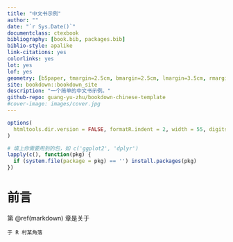 ```yaml
--- 
title: "中文书示例"
author: ""
date: "`r Sys.Date()`"
documentclass: ctexbook
bibliography: [book.bib, packages.bib]
biblio-style: apalike
link-citations: yes
colorlinks: yes
lot: yes
lof: yes
geometry: [b5paper, tmargin=2.5cm, bmargin=2.5cm, lmargin=3.5cm, rmargin=2.5cm]
site: bookdown::bookdown_site
description: "一个简单的中文书示例。"
github-repo: guang-yu-zhu/bookdown-chinese-template
#cover-image: images/cover.jpg
---
```


```r
options(
  htmltools.dir.version = FALSE, formatR.indent = 2, width = 55, digits = 4
)

# 填上你需要用到的包，如 c('ggplot2', 'dplyr')
lapply(c(), function(pkg) {
  if (system.file(package = pkg) == '') install.packages(pkg)
})
```

# 前言 {-}

第 \@ref(markdown) 章是关于


```block2
于 R 村某角落
```


